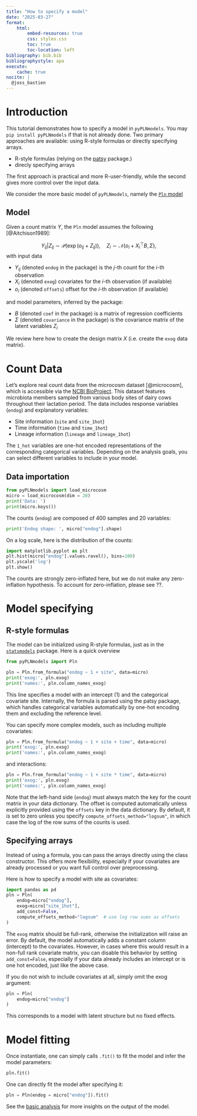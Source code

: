 ```yaml
---
title: "How to specify a model"
date: "2025-03-27"
format:
    html:
        embed-resources: true
        css: styles.css
        toc: true
        toc-location: left
bibliography: bib.bib
bibliographystyle: apa
execute:
    cache: true
nocite: |
  @joss_bastien
---
```



# Introduction

This tutorial demonstrates how to specify a model in `pyPLNmodels`. You may
`pip install pyPLNmodels` if that is not already done.
Two primary approaches are available: using R-style formulas or directly specifying arrays.

- R-style formulas (relying on the [patsy](https://patsy.readthedocs.io/en/latest/) package.)
- direcly specifying arrays

The first approach is practical and more R-user-friendly, while the second
gives more control over the input data.



We consider the more basic model of `pyPLNmodels`, namely the [`Pln`
model](https://pln-team.github.io/pyPLNmodels/pln.html)

## Model


Given a count matrix $Y$, the `Pln` model assumes the following [@Aitchison1989]:

$$ Y_{ij}| Z_{ij} \sim \mathcal P(\exp(o_{ij} + Z_{ij})), \quad Z_{i}\sim \mathcal N(o_i + X_i^{\top} B, \Sigma),$$
with input data

* $Y_{ij}$ (denoted `endog` in the package) is the $j$-th count for the $i$-th observation
* $X_i$ (denoted `exog`) covariates for the $i$-th observation (if available)
* $o_i$ (denoted `offsets`) offset for the $i$-th observation (if available)

and model parameters, inferred by the package:

* $B$ (denoted `coef` in the package) is a matrix of regression coefficients
* $\Sigma$ (denoted `covariance` in the package) is the covariance matrix of the latent variables $Z_i$

We review here how to create the design matrix $X$ (i.e. create the `exog` data matrix).

# Count Data

Let's explore real count data from the microcosm dataset [@microcosm],
which is accessible via the [NCBI BioProject](https://www.ncbi.nlm.nih.gov/bioproject/?term=PRJNA875059).
This dataset features microbiota members sampled from various body sites of dairy cows
throughout their lactation period. The data includes response variables (`endog`) and explanatory variables:

- Site information (`site` and `site_1hot`)
- Time information (`time` and `time_1hot`)
- Lineage information (`lineage` and `lineage_1hot`)

The `1_hot` variables are one-hot encoded representations of the corresponding
categorical variables. Depending on the analysis goals, you can select different
variables to include in your model.


## Data importation

```python
from pyPLNmodels import load_microcosm
micro = load_microcosm(dim = 20)
print('Data: ')
print(micro.keys())
```

The counts (`endog`) are composed of $400$ samples and $20$ variables:

```python
print('Endog shape: ', micro["endog"].shape)
```

On a log scale, here is the distribution of the counts:
```python
import matplotlib.pyplot as plt
plt.hist(micro["endog"].values.ravel(), bins=100)
plt.yscale('log')
plt.show()
```

The counts are strongly zero-inflated here, but we do not make any
zero-inflation hypothesis. To account for zero-inflation, please see ??.

# Model specifying

## R-style formulas

The model can be initialized using R-style formulas, just as in the
[`statsmodels`](https://www.statsmodels.org/stable/example_formulas.html)
package. Here is a quick overview

```python
from pyPLNmodels import Pln

pln = Pln.from_formula("endog ~ 1 + site", data=micro)
print('exog:', pln.exog)
print('names:', pln.column_names_exog)
```


This line specifies a model with an intercept (1) and the categorical covariate site.
Internally, the formula is parsed using the patsy package, which handles categorical variables automatically by one-hot encoding them and excluding the reference level.

You can specify more complex models, such as including multiple covariates:

```python
pln = Pln.from_formula("endog ~ 1 + site + time", data=micro)
print('exog:', pln.exog)
print('names:', pln.column_names_exog)
```

and interactions:

```python
pln = Pln.from_formula("endog ~ 1 + site * time", data=micro)
print('exog:', pln.exog)
print('names:', pln.column_names_exog)
```

Note that the left-hand side (`endog`) must always match the key for the count
matrix in your data dictionary.
The offset is computed automatically unless explicitly provided using the
`offsets` key in the data dictionary.
By default, it is set to zero unless you specify
`compute_offsets_method="logsum"`, in which case the log of the row sums of the
counts is used.


## Specifying arrays


Instead of using a formula, you can pass the arrays directly using the class
constructor.
This offers more flexibility, especially if your covariates are already
processed or you want full control over preprocessing.

Here is how to specify a model with site as covariates:

```python
import pandas as pd
pln = Pln(
    endog=micro["endog"],
    exog=micro["site_1hot"],
    add_const=False,
    compute_offsets_method="logsum"  # use log row sums as offsets
)
```
The `exog` matrix should be full-rank, otherwise the initialization will raise an error.
By default, the model automatically adds a constant column (intercept) to the
covariates. However, in cases where this would result in a non-full rank covariate matrix,
you can disable this behavior by setting `add_const=False`, especially if your
data already includes an intercept or is one hot encoded, just like the above case.

If you do not wish to include covariates at all, simply omit the exog argument:


```python
pln = Pln(
    endog=micro["endog"]
)
```
This corresponds to a model with latent structure but no fixed effects.


# Model fitting

Once instantiate, one can simply calls `.fit()` to fit the model and infer the model parameters:


```python
pln.fit()
```

One can directly fit the model after specifying it:

```python
pln = Pln(endog = micro["endog"]).fit()
```


See the [basic analysis](??) for more insights on the output of the model.
